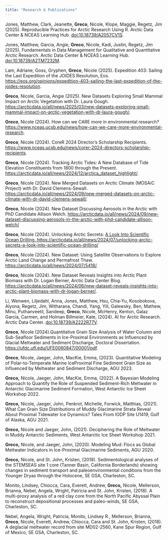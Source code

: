 ```yaml
---
title: "Research & Publications"
---
```


Jones, Matthew, Clark, Jeanette, **Greco**, Nicole, Klope, Maggie, Regetz, Jim (2025). Reproducible Practices for Arctic Research Using R. Arctic Data Center & NCEAS Learning Hub. [doi:10.18739/A2057CV1S](https://learning.nceas.ucsb.edu/2025-02-arctic/).

Jones, Matthew, Garcia, Angie, **Greco**, Nicole, Kadi, Justin, Regetz, Jim (2025), Fundamentals in Data Management for Qualitative and Quantitative Arctic Research. Arctic Data Center & NCEAS Learning Hub. [doi:10.18739/A2TM7232M](https://learning.nceas.ucsb.edu/2025-01-arctic/).

Lam, Adriane, Goss, Gryphen, **Greco**, Nicole (2025). Expedition 403: Sailing the Last Expedition of the JOIDES Resolution, Eos. <https://eos.org/opinions/expedition-403-sailing-the-last-expedition-of-the-joides-resolution>.

**Greco**, Nicole, Garcia, Angie (2025). New Datasets Exploring Small Mammal Impact on Arctic Vegetation with Dr. Laura Gough. <https://arcticdata.io/all/news/2025/03/new-datasets-exploring-small-mammal-impact-on-arctic-vegetation-with-dr-laura-gough/>.

**Greco**, Nicole (2024). How can we CARE more in environmental research? <https://www.nceas.ucsb.edu/news/how-can-we-care-more-environmental-research>.

**Greco**, Nicole (2024). CoreR 2024 Director’s Scholarship Recipients. <https://www.nceas.ucsb.edu/news/corer-2024-directors-scholarship-recipients>.

**Greco**, Nicole (2024). Tracking Arctic Tides: A New Database of Tide Elevation Constituents from 1800 through the Present. <https://arcticdata.io/all/news/2024/12/arctica_dataset_highlight/>.

**Greco**, Nicole (2024). New Merged Datasets on Arctic Climate (MOSAiC Project) with Dr. David Clemens-Sewall. <https://arcticdata.io/all/news/2024/09/new-merged-datasets-on-arctic-climate-with-dr-david-clemens-sewall/>.

**Greco**, Nicole (2024). New Dataset Discussing Aerosols in the Arctic with PhD Candidate Allison Welch. <https://arcticdata.io/all/news/2024/09/new-dataset-discussing-aerosols-in-the-arctic-with-phd-candidate-allison-welch/>

**Greco**, Nicole (2024). Unlocking Arctic Secrets: [A Look Into Scientific Ocean Drilling. https://arcticdata.io/all/news/2024/07/unlocking-arctic-secrets-a-look-into-scientific-ocean-drilling/](https://arcticdata.io/all/news/2024/07/unlocking-arctic-secrets-a-look-into-scientific-ocean-drilling/)

**Greco**, Nicole (2024). New Dataset: Using Satellite Observations to Explore Arctic Land Change and Permafrost Thaw. <https://arcticdata.io/all/news/2024/07/5418/>.

**Greco**, Nicole (2024). New Dataset Reveals Insights into Arctic Plant Biomass with Dr. Logan Berner, Arctic Data Center Blog. <https://arcticdata.io/all/news/2024/06/new-dataset-reveals-insights-into-arctic-plant-biomass-with-dr-logan-berner/>.

Li, Wenwen, Liljedahl, Anna, Jones, Matthew, Hsu, Chia-Yu, Kosobokova, Alyona, Regetz, Jim, Witharana, Chandi, Yang, Yili, Galewsky, Ben, Mathew, Minu, Puthanveetil, Sandeep, **Greco**, Nicole, McHenry, Kenton, Galaz García, Carmen, and Holman Billmeier, Kate, (2024). AI for Arctic Research. Arctic Data Center. [doi:10.18739/A2222R77V](https://doi.org/10.18739/A2222R77V).

**Greco**, Nicole (2024).Quantitative Grain Size Analysis of Water Column and Sub-Seafloor Sediments in Ice-Proximal Environments as Influenced by Glacial Meltwater and Sediment Discharge, Doctoral Dissertation. <https://ufdc.ufl.edu/UFE0060847/00001/pdf>.

**Greco**, Nicole, Jaeger, John, MacKie, Emma, (2023). Quantitative Modeling of Polar-to-Temperate Marine IceProximal Fine Sediment Grain Size as Influenced by Meltwater and Sediment Discharge, AGU 2023.

**Greco,** Nicole, Jaeger, John, MacKie, Emma, (2022). A Bayesian Modeling Approach to Quantify the Role of Suspended Sediment-Rich Meltwater in Antarctic Glacimarine Sediment Formation, West Antarctic Ice Sheet Workshop 2022.

**Greco,** Nicole, Jaeger, John, Penkrot, Michelle, Forwick, Matthias, (2021). What Can Grain Size Distributions of Muddy Glacimarine Strata Reveal About Proximal Tidewater Ice Dynamics? Tales From IODP Site U1419, Gulf of Alaska, AGU 2021.

**Greco,** Nicole and Jaeger, John, (2021). Deciphering the Role of Meltwater in Muddy Antarctic Sediments, West Antarctic Ice Sheet Workshop 2021.

**Greco,** Nicole, and Jaeger, John, (2020). Modeling Mud: Flocs as Global Meltwater Indicators in Ice-Proximal Glacimarine Sediments, AGU 2020.

**Greco,** Nicole, and St. John, Kristen, (2018). Sedimentological analyses of the STEMSEAS site 1 core (Tanner Basin, California Borderlands) showing changes in sediment transport and paleoenvironmental conditions from the Younger Dryas through the Holocene, SE GSA, Charleston, SC.

Monito, Lindsey, Chiocca, Cara, Everett, Andrew, **Greco,** Nicole, Mellerson, Brianna, Nebel, Angela, Wright, Patricia and St. John, Kristen, (2018). A multi-proxy analysis of a red clay core from the North Pacific Abyssal Plain to reconstruct depositional processes and paleo-winds, SE GSA, Charleston, SC.

Nebel, Angela, Wright, Patricia, Monito, Lindsey R., Mellerson, Brianna, **Greco**, Nicole, Everett, Andrew, Chiocca, Cara and St. John, Kristen, (2018). A deglacial meltwater record from site MD02-2560, Kane Spur Region, Gulf of Mexico, SE GSA, Charleston, SC. 
